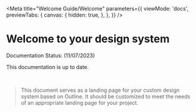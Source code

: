 
<Meta
  title="Welcome Guide/Welcome"
  parameters={{
    viewMode: 'docs',
    previewTabs: {
      canvas: {
        hidden: true,
      },
    },
  }}
/>

# Welcome to your design system

<outline-core-alert status="success">
  <span slot="header">Documentation Status: (11/07/2023)</span>
  <p>This documentation is up to date.</p>
</outline-core-alert>
<br />

> This document serves as a landing page for your custom design system based on Outline.
> It should be customized to meet the needs of an appropriate landing page for your project.
